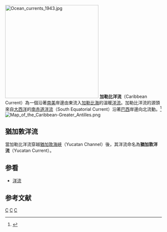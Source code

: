 [[File:Ocean_currents_1943.jpg|300px]]
'''加勒比洋流'''（Caribbean Current）為一個沿著[[南美|南美]]岸邊由東流入[[加勒比海|加勒比海]]的溫暖[[洋流|洋流]]。加勒比洋流的源頭來自[[大西洋|大西洋]]的[[南赤道洋流|南赤道洋流]]（South Equatorial Current）沿著[[巴西|巴西]]岸邊向北流動。<ref name="The Caribbean Current">{{cite web|title=The Caribbean Current|url=http://oceancurrents.rsmas.miami.edu/caribbean/caribbean.html|publisher=CIMAS|accessdate=24 December 2012|archive-date=2009-04-08|archive-url=https://web.archive.org/web/20090408060520/http://oceancurrents.rsmas.miami.edu/caribbean/caribbean.html|dead-url=yes}}</ref>
[[File:Map_of_the_Caribbean-Greater_Antilles.png|thumb]]

== 猶加敦洋流 ==
當加勒比洋流穿越[[猶加敦海峽|猶加敦海峽]]（Yucatan Channel）後，其洋流命名為'''猶加敦洋流'''（Yucatan Current）。

== 参看 ==
* [[洋流|洋流]]

== 参考文献 ==
{{reflist}}

{{洋流}}

[[Category:洋流|C]]
[[Category:大西洋|C]]
[[Category:加勒比海|C]]